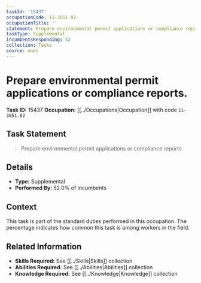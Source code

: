 ```yaml
---
taskId: '15437'
occupationCode: 11-3051.02
occupationTitle: ''
statement: Prepare environmental permit applications or compliance reports.
taskType: Supplemental
incumbentsResponding: 52
collection: Tasks
source: onet
---
```

# Prepare environmental permit applications or compliance reports.

**Task ID:** 15437
**Occupation:** [[../Occupations|Occupation]] with code `11-3051.02`

## Task Statement

> Prepare environmental permit applications or compliance reports.

## Details

- **Type:** Supplemental
- **Performed By:** 52.0% of incumbents

## Context

This task is part of the standard duties performed in this occupation. The percentage indicates how common this task is among workers in the field.

## Related Information

- **Skills Required:** See [[../Skills|Skills]] collection
- **Abilities Required:** See [[../Abilities|Abilities]] collection
- **Knowledge Required:** See [[../Knowledge|Knowledge]] collection
